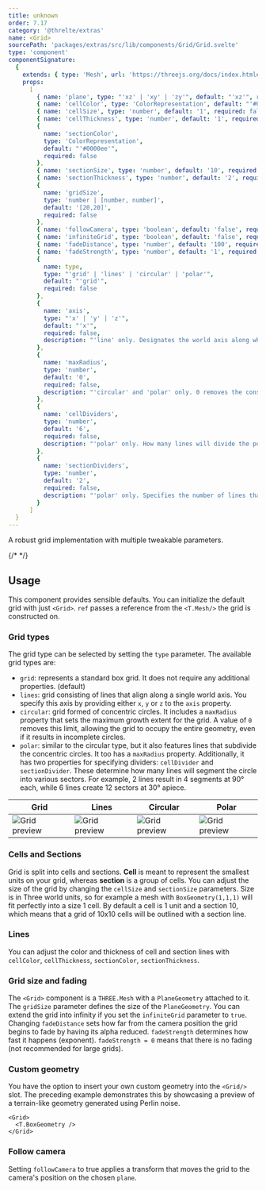 ```yaml
---
title: unknown
order: 7.17
category: '@threlte/extras'
name: <Grid>
sourcePath: 'packages/extras/src/lib/components/Grid/Grid.svelte'
type: 'component'
componentSignature:
  {
    extends: { type: 'Mesh', url: 'https://threejs.org/docs/index.html#api/en/objects/Mesh' },
    props:
      [
        { name: 'plane', type: "'xz' | 'xy' | 'zy'", default: "'xz'", required: false },
        { name: 'cellColor', type: 'ColorRepresentation', default: "'#000000'", required: false },
        { name: 'cellSize', type: 'number', default: '1', required: false },
        { name: 'cellThickness', type: 'number', default: '1', required: false },
        {
          name: 'sectionColor',
          type: 'ColorRepresentation',
          default: "'#0000ee'",
          required: false
        },
        { name: 'sectionSize', type: 'number', default: '10', required: false },
        { name: 'sectionThickness', type: 'number', default: '2', required: false },
        {
          name: 'gridSize',
          type: 'number | [number, number]',
          default: '[20,20]',
          required: false
        },
        { name: 'followCamera', type: 'boolean', default: 'false', required: false },
        { name: 'infiniteGrid', type: 'boolean', default: 'false', required: false },
        { name: 'fadeDistance', type: 'number', default: '100', required: false },
        { name: 'fadeStrength', type: 'number', default: '1', required: false },
        {
          name: type,
          type: "'grid' | 'lines' | 'circular' | 'polar'",
          default: "'grid'",
          required: false
        },
        {
          name: 'axis',
          type: "'x' | 'y' | 'z'",
          default: "'x'",
          required: false,
          description: "'line' only. Designates the world axis along which the line will be oriented."
        },
        {
          name: 'maxRadius',
          type: 'number',
          default: '0',
          required: false,
          description: "'circular' and 'polar' only. 0 removes the constraint."
        },
        {
          name: 'cellDividers',
          type: 'number',
          default: '6',
          required: false,
          description: "'polar' only. How many lines will divide the polar grid. Specifies the number of lines that will subdivide the polar grid. For instance, 2 dividers will quarter the grid into 4 sections of 90° each, while 6 dividers will divide the grid into 12 segments, each measuring 30°."
        },
        {
          name: 'sectionDividers',
          type: 'number',
          default: '2',
          required: false,
          description: "'polar' only. Specifies the number of lines that will subdivide the polar grid. For instance, 2 dividers will quarter the grid into 4 sections of 90° each, while 6 dividers will divide the grid into 12 segments, each measuring 30°."
        }
      ]
  }
---
```


A robust grid implementation with multiple tweakable parameters.

{/* <Example path="extras/grid" /> */}

## Usage

This component provides sensible defaults. You can initialize the default grid with just `<Grid>`. `ref` passes a reference from the `<T.Mesh/>` the grid is constructed on.

### Grid types

The grid type can be selected by setting the `type` parameter. The available grid types are:

- `grid`: represents a standard box grid. It does not require any additional properties. (default)
- `lines`: grid consisting of lines that align along a single world axis. You specify this axis by providing either `x`, `y` or `z` to the `axis` property.
- `circular`: grid formed of concentric circles. It includes a `maxRadius` property that sets the maximum growth extent for the grid. A value of `0` removes this limit, allowing the grid to occupy the entire geometry, even if it results in incomplete circles.
- `polar`: similar to the circular type, but it also features lines that subdivide the concentric circles. It too has a `maxRadius` property. Additionally, it has two properties for specifying dividers: `cellDivider` and `sectionDivider`. These determine how many lines will segment the circle into various sectors. For example, 2 lines result in 4 segments at 90° each, while 6 lines create 12 sectors at 30° apiece.

| Grid                                               | Lines                                               | Circular                                               | Polar                                               |
| -------------------------------------------------- | --------------------------------------------------- | ------------------------------------------------------ | --------------------------------------------------- |
| ![Grid preview](/images/docs/extras/grid/grid.jpg) | ![Grid preview](/images/docs/extras/grid/lines.jpg) | ![Grid preview](/images/docs/extras/grid/circular.jpg) | ![Grid preview](/images/docs/extras/grid/polar.jpg) |

### Cells and Sections

Grid is split into cells and sections. **Cell** is meant to represent the smallest units on your grid, whereas
**section** is a group of cells. You can adjust the size of the grid by changing the `cellSize` and `sectionSize`
parameters. Size is in Three world units, so for example a mesh with `BoxGeometry(1,1,1)` will fit perfectly into
a size 1 cell. By default a cell is 1 unit and a section 10, which means that a grid of 10x10 cells will be
outlined with a section line.

### Lines

You can adjust the color and thickness of cell and section lines with `cellColor`, `cellThickness`, `sectionColor`, `sectionThickness`.

### Grid size and fading

The `<Grid>` component is a `THREE.Mesh` with a `PlaneGeometry` attached to it. The `gridSize` parameter defines the size of the `PlaneGeometry`.
You can extend the grid into infinity if you set the `infiniteGrid` parameter to `true`.
Changing `fadeDistance` sets how far from the camera position the grid begins to fade by having its alpha reduced. `fadeStrength` determines how fast it happens (exponent). `fadeStrength = 0` means that there is no fading (not recommended for large grids).

### Custom geometry

You have the option to insert your own custom geometry into the `<Grid/>` slot. The preceding example demonstrates this by showcasing a preview of a terrain-like geometry generated using Perlin noise.

```svelte
<Grid>
  <T.BoxGeometry />
</Grid>
```

### Follow camera

Setting `followCamera` to true applies a transform that moves the grid to the camera's position on the chosen `plane`.
